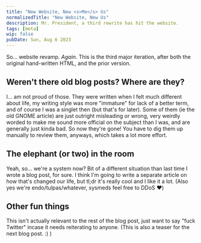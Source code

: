 ```yaml
---
title: "New Website, New <s>Me</s> Us"
normalizedTitle: "New Website, New Us"
description: Mr. President, a third rewrite has hit the website.
tags: [meta]
wip: false
pubDate: Sun, Aug 6 2023
---
```


So... website revamp. _Again_. This is the third major iteration, after both the original hand-written HTML, and the prior version.

## Weren't there old blog posts? Where are they?

I... am not proud of those. They were written when I felt much different about life, my writing style was more "immature" for lack of a better term, and of course I was a singlet then (but that's for later). Some of them (ie the old GNOME article) are just outright misleading or wrong, very weirdly worded to make me sound more official on the subject than I was, and are generally just kinda bad. So now they're gone! You have to dig them up manually to review them, anyways, which takes a lot more effort.

## The elephant (or two) in the room

Yeah, so... we're a system now? Bit of a different situation than last time I wrote a blog post, for sure. I think I'm going to write a separate article on how that's changed our life, but tl;dr it's really cool and I like it a lot. (Also yes we're endo/tulpas/whatever, sysmeds feel free to DDoS ❤️)

## Other fun things

This isn't actually relevant to the rest of the blog post, just want to say "fuck Twitter" incase it needs reiterating to anyone. (This is also a teaser for the next blog post. :) )
